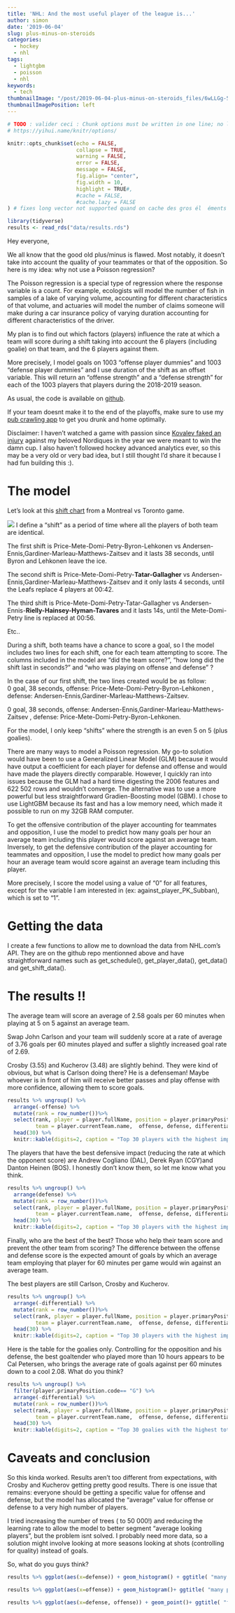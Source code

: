 ```yaml
---
title: 'NHL: And the most useful player of the league is...'
author: simon
date: '2019-06-04'
slug: plus-minus-on-steroids
categories:
  - hockey
  - nhl
tags:
  - lightgbm
  - poisson
  - nhl
keywords:
  - tech
thumbnailImage: "/post/2019-06-04-plus-minus-on-steroids_files/6wLLGg-5.jpg" 
thumbnailImagePosition: left
---
```




```r

# TODO : valider ceci : Chunk options must be written in one line; no line breaks are allowed inside chunk options;
# https://yihui.name/knitr/options/

knitr::opts_chunk$set(echo = FALSE,
                      collapse = TRUE,
                      warning = FALSE,
                      error = FALSE,
                      message = FALSE,
                      fig.align= "center",
                      fig.width = 10,
                      highlight = TRUE#,
                      #cache = FALSE,
                      #cache.lazy = FALSE
) # fixes long vector not supported quand on cache des gros él  éments https://stackoverflow.com/questions/39417003/long-vectors-not-supported-yet-error-in-rmd-but-not-in-r-script
```

```r
library(tidyverse)
results <- read_rds("data/results.rds")
```


Hey everyone,

We all know that the good old plus/minus is flawed.  Most notably, it doesn't take into account the quality of your teammates or that of the opposition.  So here is my idea: why not use a Poisson regression?  

The Poisson regression is a special type of regression where the response variable is a count.  For example, ecologists will model the number of fish in samples  of a lake of varying volume, accounting for different characteristics of that volume, and actuaries will model the number of claims someone will make during a car insurance policy of varying duration accounting for different characteristics of the driver.  

My plan is to find out which factors (players) influence the rate at which a team will score during a shift taking into account the 6 players (including goalie) on that team, and the 6 players against them.   

More precisely,  I model goals on 1003 "offense player dummies" and 1003 "defense player dummies" and I use duration of the shift as an offset variable.   This will return an "offense strength" and a "defense strength" for each of the 1003 players that players during the 2018-2019 season.    

As usual, the code is available on [github](https://github.com/SimonCoulombe/nhl_play_by_play).  

If your team doesnt make it to the end of the playoffs, make sure to use my [pub crawling app](https://www.simoncoulombe.com/2019/06/crawl-home-app/) to get you drunk and home optimally.  

Disclaimer: I haven't watched a game with passion since [Kovalev faked an injury](https://www.youtube.com/watch?v=te8nwVlJ3uQ) against my beloved Nordiques in the year we were meant to win the damn cup.   I also haven't followed hockey advanced analytics ever, so this may be a very old or very bad idea, but I still thought I'd share it because I had fun building this :).

# The model  

Let's look at this [shift chart](http://www.nhl.com/stats/shiftcharts?id=2018020001) from a Montreal vs Toronto game. 

![](/post/2019-06-04-plus-minus-on-steroids_files/shiftchart.png)
I define a "shift" as a period of time where all the players of both team are identical.  

The first shift is Price-Mete-Domi-Petry-Byron-Lehkonen vs Andersen-Ennis,Gardiner-Marleau-Matthews-Zaitsev and it lasts 38 seconds, until Byron and Lehkonen leave the ice.  

The second shift is Price-Mete-Domi-Petry-**Tatar-Gallagher** vs Andersen-Ennis,Gardiner-Marleau-Matthews-Zaitsev  and it only lasts 4 seconds, until the Leafs replace 4 players at 00:42.  

The third shift is Price-Mete-Domi-Petry-Tatar-Gallagher vs Andersen-Ennis-**Rielly-Hainsey-Hyman-Tavares** and it lasts 14s, until the Mete-Domi-Petry line is replaced at 00:56.   

Etc..

During a shift, both teams have a chance to score a goal, so I the model includes two lines for each shift, one for each team attempting to score.  The columns included in the model are "did the team score?", "how long did the shift last in seconds?" and "who was playing on offense and defense" ?

In the case of our first shift,  the two lines created would be as follow:  
0 goal, 38 seconds, offense: Price-Mete-Domi-Petry-Byron-Lehkonen , defense: Andersen-Ennis,Gardiner-Marleau-Matthews-Zaitsev.  

0 goal, 38 seconds, offense: Andersen-Ennis,Gardiner-Marleau-Matthews-Zaitsev , defense: Price-Mete-Domi-Petry-Byron-Lehkonen.  


For the model, I only keep "shifts" where the strength is an even 5 on 5 (plus goalies).  

There are many ways to model a Poisson regression.  My go-to solution would have been to use a Generalized Linear Model (GLM) because it would have output a coefficient for each player for defense and offense and would have made the players directly comparable.  However, I quickly ran into issues because the GLM had a hard time digesting the 2006 features and 622 502 rows and wouldn't converge.  The alternative was to use a more powerful but less straightforward Gradien-Boosting model (GBM).  I chose to use LightGBM because its fast and has a low memory need, which made it possible to run on my 32GB RAM computer.   

To get the offensive contribution of the player accounting for teammates and opposition, I use the model to predict how many goals per hour an average team including this player would score against an average team.   Inversely, to get the defensive contribution of the player accounting for teammates and opposition, I use the model to predict how many goals per hour an average team would score against an average team including this player.   

More precisely, I score the model using a value of "0" for all features, except for the variable I am interested in (ex: against_player_PK_Subban), which is set to "1".  


# Getting the data   

I create a few functions to allow me to download the data from NHL.com's API.  They are on the github repo mentionned above and have straightforward names such as get_schedule(), get_player_data(), get_data() and get_shift_data().  

# The results !!  

The average team will score an average of 2.58 goals per 60 minutes when playing at 5 on 5 against an average team.

Swap John Carlson and your team will suddenly score at a rate of average of 3.76 goals per 60 minutes played and suffer a slightly increased goal rate of 2.69.  

Crosby (3.55) and Kucherov (3.48) are  slightly behind.  They were kind of obvious, but what is Carlson doing there?  He is a defenseman!  Maybe whoever is in front of him will receive better passes and play offense with more confidence, allowing them to score goals.  



```r
results %>% ungroup() %>% 
  arrange(-offense) %>%
  mutate(rank = row_number())%>%
  select(rank, player = player.fullName, position = player.primaryPosition.code,
         team = player.currentTeam.name,  offense, defense, differential, hours_played) %>% 
  head(30) %>% 
  knitr::kable(digits=2, caption = "Top 30 players with the highest impact of offense strength")
```


The players that have the best defensive impact (reducing the rate at which the opponent score) are Andrew Cogliano (DAL), Derek Ryan (CGY)and Danton Heinen (BOS).    I honestly don't know them, so let me know what you think.  


```r
results %>% ungroup() %>% 
  arrange(defense) %>%
  mutate(rank = row_number())%>%
  select(rank, player = player.fullName, position = player.primaryPosition.code,
         team = player.currentTeam.name,  offense, defense, differential, hours_played) %>% 
  head(30) %>% 
  knitr::kable(digits=2, caption = "Top 30 players with the highest impact of defensive strength")
```




Finally, who are the best of the best?  Those who help their team score and prevent the other team from scoring?  The difference between the offense and defense score is the expected amount of goals by which an average team employing that player for 60 minutes per game would win against an average team.

The best players are still Carlson, Crosby and Kucherov.  

```r
results %>% ungroup() %>% 
  arrange(-differential) %>%
  mutate(rank = row_number())%>%
  select(rank, player = player.fullName, position = player.primaryPosition.code,
         team = player.currentTeam.name,  offense, defense, differential, hours_played) %>% 
  head(30) %>% 
  knitr::kable(digits=2, caption = "Top 30 players with the highest impact of total differential")
```

Here is the table for the goalies only. Controlling for the opposition and his defense, the best goaltender who played more than 10 hours appears to be Cal Petersen, who brings the average rate of goals against per 60 minutes down to a cool 2.08.    What do you think? 

```r
results %>% ungroup() %>% 
  filter(player.primaryPosition.code== "G") %>% 
  arrange(-differential) %>%
  mutate(rank = row_number())%>%
  select(rank, player = player.fullName, position = player.primaryPosition.code,
         team = player.currentTeam.name,  offense, defense, differential, hours_played) %>% 
  head(30) %>% 
  knitr::kable(digits=2, caption = "Top 30 goalies with the highest total differential")
```

# Caveats and conclusion  

So this kinda worked.  Results aren't too different from expectations, with Crosby and Kucherov getting pretty good results.   There is one issue that remains:  everyone should be getting a specific value for offense and defense, but the model has allocated the "average" value for offense or defense to a very high number of players.  

I tried increasing the number of trees ( to 50 000!) and reducing the learning rate to allow the model to better segment "average looking players", but the problem isnt solved.  I probably need more data, so a solution might involve looking at more seasons looking at shots (controlling for quality) instead of goals.  

So, what do you guys think?




```r
results %>% ggplot(aes(x=defense)) + geom_histogram() + ggtitle( "many players get the average defense rate of 2.58")
```


```r
results %>% ggplot(aes(x=offense)) + geom_histogram()+ ggtitle( "many players get the average offense rate of 2.58")
```


```r
results %>% ggplot(aes(x=defense, offense)) + geom_point()+ ggtitle( "few players have both offense and defense different of 2.58")
```





